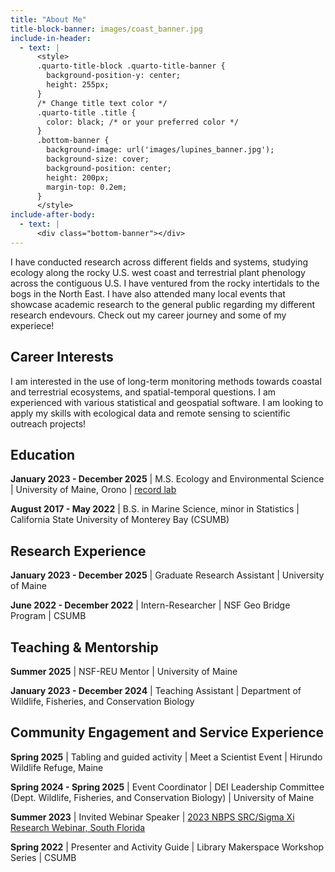 ```yaml
---
title: "About Me"
title-block-banner: images/coast_banner.jpg
include-in-header:
  - text: |
      <style>
      .quarto-title-block .quarto-title-banner {
        background-position-y: center;
        height: 255px;
      }
      /* Change title text color */
      .quarto-title .title {
        color: black; /* or your preferred color */
      }
      .bottom-banner {
        background-image: url('images/lupines_banner.jpg');
        background-size: cover;
        background-position: center;
        height: 200px;
        margin-top: 0.2em;
      }
      </style>
include-after-body:
  - text: |
      <div class="bottom-banner"></div>
---
```


I have conducted research across different fields and systems, studying ecology along the rocky U.S. west coast and terrestrial plant phenology across the contiguous U.S. I have ventured from the rocky intertidals to the bogs in the North East. I have also attended many local events that showcase academic research to the general public regarding my different research endevours. Check out my career journey and some of my experiece!\

## Career Interests

I am interested in the use of long-term monitoring methods towards coastal and terrestrial ecosystems, and spatial-temporal questions. I am experienced with various statistical and geospatial software. I am looking to apply my skills with ecological data and remote sensing to scientific outreach projects!

## Education

**January 2023 - December 2025** \| M.S. Ecology and Environmental Science \| University of Maine, Orono \| [record lab](https://sites.google.com/maine.edu/record-lab){target="_blank" rel="noopener"}

**August 2017 - May 2022** \| B.S. in Marine Science, minor in Statistics \| California State University of Monterey Bay (CSUMB)

## Research Experience

**January 2023 - December 2025** \| Graduate Research Assistant \| University of Maine

**June 2022 - December 2022** \| Intern-Researcher \| NSF Geo Bridge Program \| CSUMB 

## Teaching & Mentorship 

**Summer 2025** \| NSF-REU Mentor \| University of Maine

**January 2023 - December 2024** \| Teaching Assistant \| Department of Wildlife, Fisheries, and Conservation Biology

## Community Engagement and Service Experience

**Spring 2025** \| Tabling and guided activity \| Meet a Scientist Event \| Hirundo Wildlife Refuge, Maine

**Spring 2024 - Spring 2025** \| Event Coordinator \| DEI Leadership Committee (Dept. Wildlife, Fisheries, and Conservation Biology) \| University of Maine

**Summer 2023** \| Invited Webinar Speaker \| [2023 NBPS SRC/Sigma Xi Research Webinar, South Florida](https://youtu.be/ZkCoa0eO6cM?si=05NLHE9zMw4R3VqD&t=162){target="_blank" rel="noopener"}

**Spring 2022** \| Presenter and Activity Guide \| Library Makerspace Workshop Series \| CSUMB
